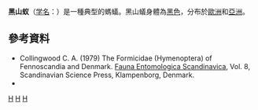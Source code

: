 {{Speciesbox
| taxon = Formica fusca
| image = fusca_feeding.jpg
}}

'''黑山蚁'''（[[学名|学名]]：''{{lang|la|Formica fusca}}''）是一種典型的螞蟻。黑山蟻身體為[[黑色|黑色]]，分布於[[歐洲|歐洲]]和[[亞洲|亞洲]]。

==參考資料==
* Collingwood C. A. (1979) The Formicidae (Hymenoptera) of Fennoscandia and Denmark. [[Fauna_Entomologica_Scandinavica|Fauna Entomologica Scandinavica]], Vol. 8, Scandinavian Science Press, Klampenborg, Denmark.
*{{cite book |author=Wojciech Czechowski, Alexander Radchenko & Wiestawa Czechowska |year=2002 |title=The Ants (Hymenoptera, Formicidae) of Poland |publisher=Museum and Institute of Zoology, [[Polish_Academy_of_Sciences|Polish Academy of Sciences]] |location=Warsaw |isbn=8385192980}}
{{taxonbar}}
[[Category:蟻科|H]]
[[Category:歐洲動物|H]]
[[Category:亞洲動物|H]]